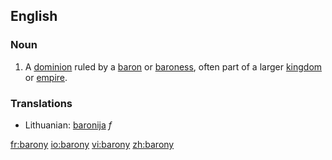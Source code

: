 ==English==

===Noun===
{{en-noun|baronies}}

#A [[dominion]] ruled by a [[baron]] or [[baroness]], often part of a larger [[kingdom]] or [[empire]].

===Translations===
{{trans-top|a dominion ruled by a baron or baroness}}
*Lithuanian: [[baronija]] ''f''
{{trans-mid}}
{{trans-bottom}}

[[fr:barony]]
[[io:barony]]
[[vi:barony]]
[[zh:barony]]